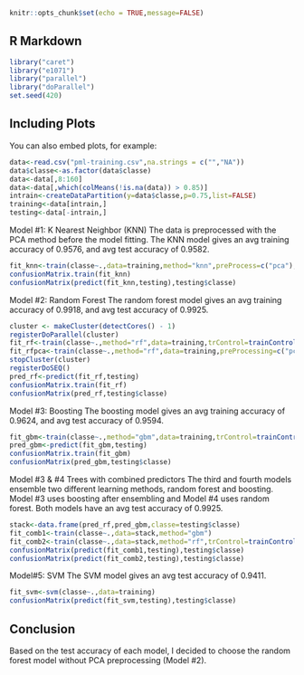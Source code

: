 

```r
knitr::opts_chunk$set(echo = TRUE,message=FALSE)
```

## R Markdown


```r
library("caret")
library("e1071")
library("parallel")
library("doParallel")
set.seed(420)
```

## Including Plots

You can also embed plots, for example:

```r
data<-read.csv("pml-training.csv",na.strings = c("","NA"))
data$classe<-as.factor(data$classe)
data<-data[,8:160]
data<-data[,which(colMeans(!is.na(data)) > 0.85)]
intrain<-createDataPartition(y=data$classe,p=0.75,list=FALSE)
training<-data[intrain,]
testing<-data[-intrain,]            
```

Model #1: K Nearest Neighbor (KNN)
The data is preprocessed with the PCA method before the model fitting. The KNN model gives an avg training accuracy of 0.9576, and avg test accuracy of 0.9582.
```r
fit_knn<-train(classe~.,data=training,method="knn",preProcess=c("pca"),trControl=trainControl(method="cv",number=10))
confusionMatrix.train(fit_knn)
confusionMatrix(predict(fit_knn,testing),testing$classe)
```

Model #2: Random Forest
The random forest model gives an avg training accuracy of 0.9918, and avg test accuracy of 0.9925.
```r
cluster <- makeCluster(detectCores() - 1)
registerDoParallel(cluster)
fit_rf<-train(classe~.,method="rf",data=training,trControl=trainControl(method="cv",number=5,allowParallel = TRUE))
fit_rfpca<-train(classe~.,method="rf",data=training,preProcessing=c("pca"),trControl=trainControl(method="cv",number=5,allowParallel = TRUE))
stopCluster(cluster)
registerDoSEQ()
pred_rf<-predict(fit_rf,testing)
confusionMatrix.train(fit_rf)
confusionMatrix(pred_rf,testing$classe)
```

Model #3: Boosting
The boosting model gives an avg training accuracy of 0.9624, and avg test accuracy of 0.9594.
```r
fit_gbm<-train(classe~.,method="gbm",data=training,trControl=trainControl(method="cv",number=5))
pred_gbm<-predict(fit_gbm,testing)
confusionMatrix.train(fit_gbm)
confusionMatrix(pred_gbm,testing$classe)
```

Model #3 & #4 Trees with combined predictors
The third and fourth models ensemble two different learning methods, random forest and boosting. Model #3 uses boosting after ensembling and Model #4 uses random forest. Both models have an avg test accuracy of 0.9925.
```r
stack<-data.frame(pred_rf,pred_gbm,classe=testing$classe)
fit_comb1<-train(classe~.,data=stack,method="gbm")
fit_comb2<-train(classe~.,data=stack,method="rf",trControl=trainControl(method="cv",number=5,allowParallel = TRUE))
confusionMatrix(predict(fit_comb1,testing),testing$classe)   
confusionMatrix(predict(fit_comb2,testing),testing$classe)    
```

Model#5: SVM 
The SVM model gives an avg test accuracy of 0.9411.
```r
fit_svm<-svm(classe~.,data=training)
confusionMatrix(predict(fit_svm,testing),testing$classe)
```
## Conclusion 
Based on the test accuracy of each model, I decided to choose the random forest model without PCA preprocessing (Model #2). 
